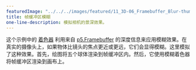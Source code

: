 ---
featuredImage: "../../../images/featured/11_3D-06_Framebuffer_Blur-thumbnail.png"
title: 帧缓冲区模糊
one-line-description: 模拟相机的景深效果。
---

这个示例中的 
<a href="https://www.khronos.org/opengl/wiki/Shader" target="_blank">着色器</a> 利用来自 
<a href="https://p5js.org/reference/#/p5.Framebuffer" target="_blank">p5.Framebuffer</a> 
的深度信息来应用模糊效果。在真实的摄像头上，如果物体比镜头的焦点更近或更远，它们会显得模糊。这里模拟了这种效果。首先，绘图将五个球体渲染到帧缓冲区内。然后，它使用模糊着色器将帧缓冲区渲染到画布上。